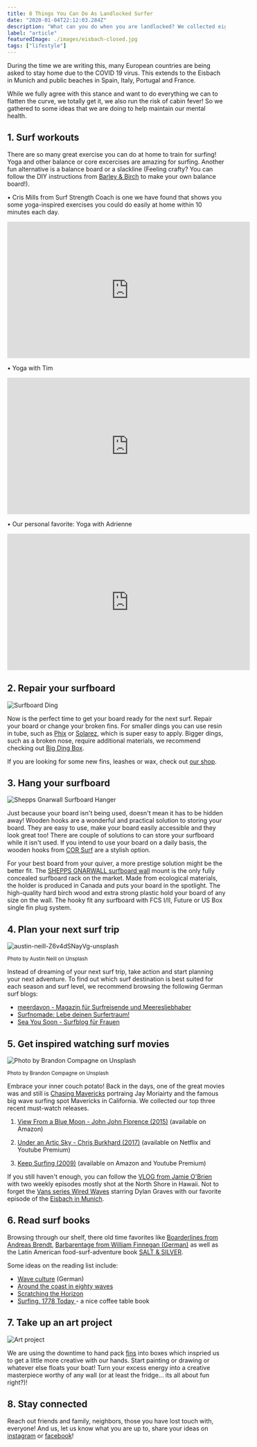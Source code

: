 ```yaml
---
title: 8 Things You Can Do As Landlocked Surfer
date: "2020-01-04T22:12:03.284Z"
description: "What can you do when you are landlocked? We collected eight surf-related ideas to keep you from getting cabin fever."
label: "article"
featuredImage: ./images/eisbach-closed.jpg
tags: ["lifestyle"]
---
```


During the time we are writing this, many European countries are being asked to stay home due to the COVID 19 virus. This extends to the Eisbach in Munich and public beaches in Spain, Italy, Portugal and France.

While we fully agree with this stance and want to do everything we can to flatten the curve, we totally get it, we also run the risk of cabin fever! So we gathered to some ideas that we are doing to help maintain our mental health.

## 1. Surf workouts

There are so many great exercise you can do at home to train for surfing! Yoga and other balance or core excercises are amazing for surfing. Another fun alternative is a balance board or a slackline (Feeling crafty? You can follow the DIY instructions from [Barley & Birch](https://barleyandbirch.com/2017/05/make-diy-balance-board-future-surfers/) to make your own balance board!).

• Cris Mills from Surf Strength Coach is one we have found that shows you some yoga-inspired exercises you could do easily at home within 10 minutes each day.

<iframe
  width="560"
  height="315"
  src="https://www.youtube-nocookie.com/embed/8z16vQhTxns"
  frameborder="0"
  allow="accelerometer; autoplay; encrypted-media; gyroscope; picture-in-picture"
  allowfullscreen
></iframe>

• Yoga with Tim

<iframe
  width="560"
  height="315"
  src="https://www.youtube-nocookie.com/embed/Lj7PIL9VVGE"
  frameborder="0"
  allow="accelerometer; autoplay; encrypted-media; gyroscope; picture-in-picture"
  allowfullscreen
></iframe>

• Our personal favorite: Yoga with Adrienne

<iframe
  width="560"
  height="315"
  src="https://www.youtube-nocookie.com/embed/EqwgJpXA8O0"
  frameborder="0"
  allow="accelerometer; autoplay; encrypted-media; gyroscope; picture-in-picture"
  allowfullscreen
></iframe>

## 2. Repair your surfboard

![Surfboard Ding](//images.ctfassets.net/ky9dsftbckb1/6XWPG3ZnGeaVE8fq5zeoVr/8ab9eeea40b475b634167ab1eb11d3c2/IMG_20190825_101443.jpg)

Now is the perfect time to get your board ready for the next surf. Repair your board or change your broken fins. For smaller dings you can use resin in tube, such as [Phix](https://amzn.to/2wJa4aY) or [Solarez](https://amzn.to/2UO3Df3), which is super easy to apply. Bigger dings, such as a broken nose, require additional materials, we recommend checking out [Big Ding Box](https://amzn.to/3dBEuwD).

If you are looking for some new fins, leashes or wax, check out [our shop](https://shop.eisbach-riders.com).

## 3. Hang your surfboard

![Shepps Gnarwall Surfboard Hanger](//images.ctfassets.net/ky9dsftbckb1/3ZfLXdDYkYlM0lKbyXwkRv/d9eab1120fe60d577dbfa3241f78d79c/Gnarwall_-_Image_18.jpg)

Just because your board isn't being used, doesn't mean it has to be hidden away! Wooden hooks are a wonderful and practical solution to storing your board. They are easy to use, make your board easily accessible and they look great too! There are couple of solutions to can store your surfboard while it isn't used. If you intend to use your board on a daily basis, the wooden hooks from [COR Surf](https://amzn.to/2UWCZjT) are a stylish option.

For your best board from your quiver, a more prestige solution might be the better fit. The [SHEPPS GNARWALL surfboard wall](https://shop.eisbach-riders.com/shop/surfboard-wall-rack/) mount is the only fully concealed surfboard rack on the market. Made from ecological materials, the holder is produced in Canada and puts your board in the spotlight. The high-quality hard birch wood and extra strong plastic hold your board of any size on the wall. The hooky fit any surfboard with FCS I/II, Future or US Box single fin plug system.

## 4. Plan your next surf trip

![austin-neill-Z6v4dSNayVg-unsplash](//images.ctfassets.net/ky9dsftbckb1/3A1hEj9UsJhdINDn7Ihj8E/f0bea27b3c0ddc34f2a54bd4c943c476/austin-neill-Z6v4dSNayVg-unsplash.jpg)

<sub>Photo by Austin Neill on Unsplash</sub>

Instead of dreaming of your next surf trip, take action and start planning your next adventure. To find out which surf destination is best suited for each season and surf level, we recommend browsing the following German surf blogs:

- [meerdavon - Magazin für Surfreisende und Meeresliebhaber](https://meerdavon.com/)
- [Surfnomade: Lebe deinen Surfertraum!](https://www.surfnomade.de/)
- [Sea You Soon - Surfblog für Frauen](https://www.seayousoon.de/)

## 5. Get inspired watching surf movies

![Photo by Brandon Compagne on Unsplash](//images.ctfassets.net/ky9dsftbckb1/14dajMqnbsiFspZETebK1H/f6e35aa05a82f112433f0cf7dd181380/brandon-compagne-5__FobjBei8-unsplash.jpg)

<sub>Photo by Brandon Compagne on Unsplash</sub>

Embrace your inner couch potato! Back in the days, one of the great movies was and still is [Chasing Mavericks](https://www.youtube.com/watch?v=6pwnwnzk8L8) portraing Jay Moriairty and the famous big wave surfing spot Mavericks in California. We collected our top three recent must-watch releases.

1. [View From a Blue Moon - John John Florence (2015)](https://www.youtube.com/watch?v=bTqVqk7FSmY) (available on Amazon)

2. [Under an Artic Sky - Chris Burkhard (2017)](https://www.youtube.com/watch?v=oLYyftv3wWM) (available on Netflix and Youtube Premium)

3. [Keep Surfing (2009)](https://www.youtube.com/watch?v=gz9bA0CovQQ) (available on Amazon and Youtube Premium)

If you still haven't enough, you can follow the [VLOG from Jamie O'Brien](https://www.youtube.com/channel/UCo_q6aOlvPH7M-j_XGWVgXg) with two weekly episodes mostly shot at the North Shore in Hawaii. Not to forget the [Vans series Wired Waves](https://www.youtube.com/playlist?list=PLEfn8qMSGQa8kVZtBtIWfH_3wU_iE7vJQ) starring Dylan Graves with our favorite episode of the [Eisbach in Munich](https://www.youtube.com/watch?v=6Dn5bk2CHSc).

## 6. Read surf books

Browsing through our shelf, there old time favorites like [Boarderlines from Andreas Brendt](https://amzn.to/3aElED3), [Barbarentage from William Finnegan (German)](https://amzn.to/2UD3Liz) as well as the Latin American food-surf-adventure book [SALT & SILVER](https://amzn.to/3dMhdIl).

Some ideas on the reading list include:

- [Wave culture](https://amzn.to/3431osi) (German)
- [Around the coast in eighty waves](https://amzn.to/2V9bcx5)
- [Scratching the Horizon ](https://amzn.to/3dR2E6c)
- [Surfing. 1778 Today ](https://amzn.to/3bP8OCh)- a nice coffee table book

## 7. Take up an art project

![Art project](//images.ctfassets.net/ky9dsftbckb1/5pspTgM2zzzJRLxbZpSuAX/dc787e931fcdf2fb103e6c8e5bfbdad4/image0__1_.jpg)

We are using the downtime to hand pack [fins](https://shop.eisbach-riders.com/product-category/fins/) into boxes which inspried us to get a little more creative with our hands. Start painting or drawing or whatever else floats your boat! Turn your excess energy into a creative masterpiece worthy of any wall (or at least the fridge... its all about fun right?)!

## 8. Stay connected

Reach out friends and family, neighbors, those you have lost touch with, everyone! And us, let us know what you are up to, share your ideas on [instagram](https://www.instagram.com/eisbachriders/) or [facebook](https://www.facebook.com/EisbachRiders/)!
